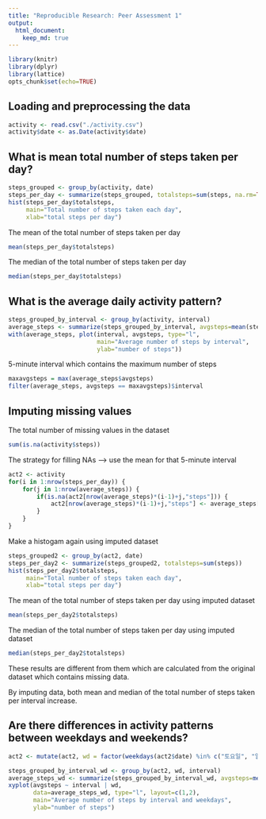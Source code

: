 ```yaml
---
title: "Reproducible Research: Peer Assessment 1"
output: 
  html_document:
    keep_md: true
---
```

```r
library(knitr)
library(dplyr)
library(lattice)
opts_chunk$set(echo=TRUE)
```

## Loading and preprocessing the data
```r
activity <- read.csv("./activity.csv")
activity$date <- as.Date(activity$date)
```

## What is mean total number of steps taken per day?
```r
steps_grouped <- group_by(activity, date)
steps_per_day <- summarize(steps_grouped, totalsteps=sum(steps, na.rm=TRUE))
hist(steps_per_day$totalsteps, 
     main="Total number of steps taken each day",
     xlab="total steps per day")
```

The mean of the total number of steps taken per day
```r
mean(steps_per_day$totalsteps)
```

The median of the total number of steps taken per day
```r
median(steps_per_day$totalsteps)
```

## What is the average daily activity pattern?
```r
steps_grouped_by_interval <- group_by(activity, interval)
average_steps <- summarize(steps_grouped_by_interval, avgsteps=mean(steps, na.rm=TRUE))
with(average_steps, plot(interval, avgsteps, type="l",
                         main="Average number of steps by interval", 
                         ylab="number of steps"))
```

5-minute interval which contains the maximum number of steps
```r
maxavgsteps = max(average_steps$avgsteps)
filter(average_steps, avgsteps == maxavgsteps)$interval
```

## Imputing missing values
The total number of missing values in the dataset
```r
sum(is.na(activity$steps))
```
The strategy for filling NAs --> use the mean for that 5-minute interval
```r
act2 <- activity
for(i in 1:nrow(steps_per_day)) {
    for(j in 1:nrow(average_steps)) {
        if(is.na(act2[nrow(average_steps)*(i-1)+j,"steps"])) {
            act2[nrow(average_steps)*(i-1)+j,"steps"] <- average_steps[j, "avgsteps"]
        }
    }
}
```

Make a histogam again using imputed dataset
```r
steps_grouped2 <- group_by(act2, date)
steps_per_day2 <- summarize(steps_grouped2, totalsteps=sum(steps))
hist(steps_per_day2$totalsteps, 
     main="Total number of steps taken each day",
     xlab="total steps per day")
```

The mean of the total number of steps taken per day using imputed dataset
```r
mean(steps_per_day2$totalsteps)
```

The median of the total number of steps taken per day using imputed dataset
```r
median(steps_per_day2$totalsteps)
```

These results are different from them which are calculated from the original dataset which contains missing data.

By imputing data, both mean and median of the total number of steps taken per interval increase.


## Are there differences in activity patterns between weekdays and weekends?
```r
act2 <- mutate(act2, wd = factor(weekdays(act2$date) %in% c("토요일", "일요일"), labels=c("weekday", "weekend")))

steps_grouped_by_interval_wd <- group_by(act2, wd, interval)
average_steps_wd <- summarize(steps_grouped_by_interval_wd, avgsteps=mean(steps, na.rm=TRUE))
xyplot(avgsteps ~ interval | wd, 
       data=average_steps_wd, type="l", layout=c(1,2),
       main="Average number of steps by interval and weekdays",
       ylab="number of steps")
```
